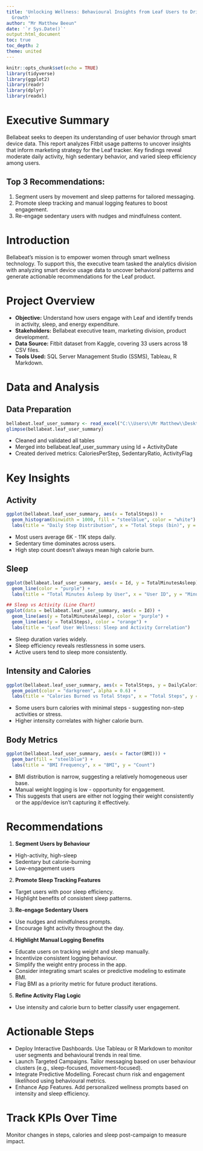 ---
title: 'Unlocking Wellness: Behavioural Insights from Leaf Users to Drive Bellabeat’s
  Growth'
author: "Mr Matthew Beeun"
date: '`r Sys.Date()`'
output:html_document
toc: true
toc_depth: 2
theme: united
---

```{r setup, include=FALSE}
knitr::opts_chunk$set(echo = TRUE)
library(tidyverse)
library(ggplot2)
library(readr)
library(dplyr)
library(readxl)
```


# Executive Summary

Bellabeat seeks to deepen its understanding of user behavior through smart device data. This report analyzes Fitbit usage patterns to uncover insights that inform marketing strategy for the Leaf tracker. Key findings reveal moderate daily activity, high sedentary behavior, and varied sleep efficiency among users.

## **Top 3 Recommendations:**
1. Segment users by movement and sleep patterns for tailored messaging.
2. Promote sleep tracking and manual logging features to boost engagement.
3. Re-engage sedentary users with nudges and mindfulness content.

# **Introduction**
Bellabeat’s mission is to empower women through smart wellness technology. To support this, the executive team tasked the analytics division with analyzing smart device usage data to uncover behavioral patterns and generate actionable recommendations for the Leaf product.

# **Project Overview**

- **Objective:** Understand how users engage with Leaf and identify trends in   activity, sleep, and energy expenditure.
- **Stakeholders:** Bellabeat executive team, marketing division, product       development.
- **Data Source:** Fitbit dataset from Kaggle, covering 33 users across 18 CSV   files.
- **Tools Used:** SQL Server Management Studio (SSMS), Tableau, R Markdown.


# **Data and Analysis**

## **Data Preparation**

```{r}
bellabeat.leaf_user_summary <- read_excel("C:\\Users\\Mr Matthew\\Desktop\\Data\\Google Data Analytics\\Capstone Project\\bellabeat.leaf_user_summary.xlsx")
glimpse(bellabeat.leaf_user_summary)
```

- Cleaned and validated all tables
- Merged into bellabeat.leaf_user_summary using Id + ActivityDate
- Created derived metrics: CaloriesPerStep, SedentaryRatio, ActivityFlag

# Key Insights

## Activity
```{r}
ggplot(bellabeat.leaf_user_summary, aes(x = TotalSteps)) +
  geom_histogram(binwidth = 1000, fill = "steelblue", color = "white") +
  labs(title = "Daily Step Distribution", x = "Total Steps (bin)", y = "Count of Total Steps")

```

- Most users average 6K - 11K steps daily.
- Sedentary time dominates across users.
- High step count doesn't always mean high calorie burn.

## Sleep
```{r}
ggplot(bellabeat.leaf_user_summary, aes(x = Id, y = TotalMinutesAsleep)) +
  geom_line(color = "purple") +
  labs(title = "Total Minutes Asleep by User", x = "User ID", y = "Minutes Asleep")

## Sleep vs Activity (Line Chart)
ggplot(data = bellabeat.leaf_user_summary, aes(x = Id)) +
  geom_line(aes(y = TotalMinutesAsleep), color = "purple") +
  geom_line(aes(y = TotalSteps), color = "orange") +
  labs(title = "Leaf User Wellness: Sleep and Activity Correlation")


```

- Sleep duration varies widely.
- Sleep efficiency reveals restlessness in some users.
- Active users tend to sleep more consistently.

## Intensity and Calories
```{r}
ggplot(bellabeat.leaf_user_summary, aes(x = TotalSteps, y = DailyCalories)) +
  geom_point(color = "darkgreen", alpha = 0.6) +
  labs(title = "Calories Burned vs Total Steps", x = "Total Steps", y = "Daily Calories")
```

- Some users burn calories with minimal steps - suggesting non-step activities   or stress.
- Higher intensity correlates with higher calorie burn.


## Body Metrics
```{r}
ggplot(bellabeat.leaf_user_summary, aes(x = factor(BMI))) +
  geom_bar(fill = "steelblue") +
  labs(title = "BMI Frequency", x = "BMI", y = "Count")
```

- BMI distribution is narrow, suggesting a relatively homogeneous user base.
- Manual weight logging is low - opportunity for engagement.
- This suggests that users are either not logging their weight consistently or   the app/device isn’t capturing it effectively.

# Recommendations

1. **Segment Users by Behaviour**
  - High-activity, high-sleep
  - Sedentary but calorie-burning
  - Low-engagement users

2. **Promote Sleep Tracking Features**
  - Target users with poor sleep efficiency.
  - Highlight benefits of consistent sleep patterns.

3. **Re-engage Sedentary Users**
  - Use nudges and mindfulness prompts.
  - Encourage light activity throughout the day.

4. **Highlight Manual Logging Benefits**
  - Educate users on tracking weight and sleep manually.
  - Incentivize consistent logging behaviour.
  - Simplify the weight entry process in the app.
  - Consider integrating smart scales or predictive modeling to estimate BMI. 
  - Flag BMI as a priority metric for future product iterations.

  
5. **Refine Activity Flag Logic**
  - Use intensity and calorie burn to better classify user engagement.
  
  
# Actionable Steps
  - Deploy Interactive Dashboards.
  Use Tableau or R Markdown to monitor user segments and behavioural trends in   real time.
  - Launch Targeted Campaigns.
  Tailor messaging based on user behaviour clusters (e.g., sleep-focused,       movement-focused).
  - Integrate Predictive Modelling.
  Forecast churn risk and engagement likelihood using behavioural metrics.
  - Enhance App Features.
  Add personalized wellness prompts based on intensity and sleep efficiency.
  
# Track KPIs Over Time
  Monitor changes in steps, calories and sleep post-campaign to measure         impact.
